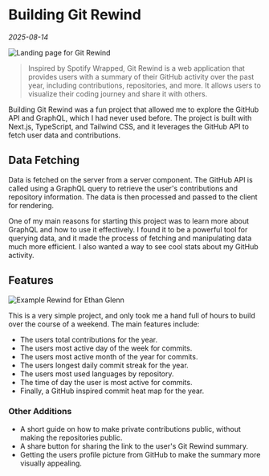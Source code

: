 
# Building Git Rewind

_2025-08-14_

<Image
    src="/blog/git-rewind/home-page.png"
    alt="Landing page for Git Rewind"
    width={600}
    height={400}
    className="mx-auto rounded-lg mb-8"
/>

> Inspired by Spotify Wrapped, Git Rewind is a web application that provides users with a summary of their GitHub activity over the past year, including contributions, repositories, and more. It allows users to visualize their coding journey and share it with others.

Building Git Rewind was a fun project that allowed me to explore the GitHub API and GraphQL, which I had never used before. The project is built with Next.js, TypeScript, and Tailwind CSS, and it leverages the GitHub API to fetch user data and contributions.

## Data Fetching

Data is fetched on the server from a server component. The GitHub API is called using a GraphQL query to retrieve the user's contributions and repository information. The data is then processed and passed to the client for rendering.

One of my main reasons for starting this project was to learn more about GraphQL and how to use it effectively. I found it to be a powerful tool for querying data, and it made the process of fetching and manipulating data much more efficient. I also wanted a way to see cool stats about my GitHub activity.

## Features

<Image
    src="/blog/git-rewind/example-rewind.png"
    alt="Example Rewind for Ethan Glenn"
    width={600}
    height={400}
    className="mx-auto rounded-lg mb-8 mt-4"
/>

This is a very simple project, and only took me a hand full of hours to build over the course of a weekend. The main features include:

- The users total contributions for the year.
- The users most active day of the week for commits.
- The users most active month of the year for commits.
- The users longest daily commit streak for the year.
- The users most used languages by repository.
- The time of day the user is most active for commits.
- Finally, a GitHub inspired commit heat map for the year.

### Other Additions

- A short guide on how to make private contributions public, without making the repositories public.
- A share button for sharing the link to the user's Git Rewind summary.
- Getting the users profile picture from GitHub to make the summary more visually appealing.
